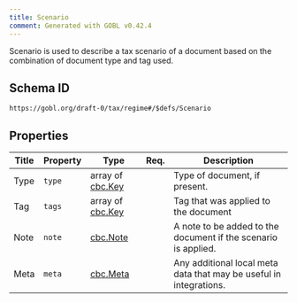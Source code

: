 ```yaml
---
title: Scenario
comment: Generated with GOBL v0.42.4
---
```


Scenario is used to describe a tax scenario of a document based on the combination of document type and tag used.

## Schema ID

`https://gobl.org/draft-0/tax/regime#/$defs/Scenario`

## Properties

| Title | Property | Type                                 | Req. | Description                                                        |
|-------|----------|--------------------------------------|------|--------------------------------------------------------------------|
| Type  | `type`   | array of [cbc.Key](/draft-0/cbc/key) |      | Type of document, if present.                                      |
| Tag   | `tags`   | array of [cbc.Key](/draft-0/cbc/key) |      | Tag that was applied to the document                               |
| Note  | `note`   | [cbc.Note](/draft-0/cbc/note)        |      | A note to be added to the document if the scenario is applied.     |
| Meta  | `meta`   | [cbc.Meta](/draft-0/cbc/meta)        |      | Any additional local meta data that may be useful in integrations. |

